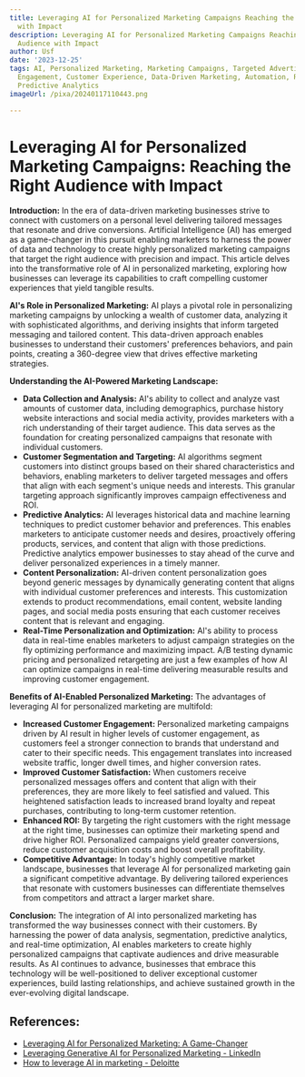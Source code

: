 ```yaml
---
title: Leveraging AI for Personalized Marketing Campaigns Reaching the Right Audience
  with Impact
description: Leveraging AI for Personalized Marketing Campaigns Reaching the Right
  Audience with Impact
author: Usf
date: '2023-12-25'
tags: AI, Personalized Marketing, Marketing Campaigns, Targeted Advertising, Customer
  Engagement, Customer Experience, Data-Driven Marketing, Automation, Real-Time Marketing,
  Predictive Analytics
imageUrl: /pixa/20240117110443.png

---
```

# Leveraging AI for Personalized Marketing Campaigns: Reaching the Right Audience with Impact

**Introduction:**
In the era of data-driven marketing businesses strive to connect with customers on  a personal level  delivering tailored messages that resonate and  drive conversions.  Artificial Intelligence (AI) has emerged as a game-changer in this pursuit  enabling marketers to harness the power of data and technology to create highly personalized  marketing campaigns that target the right audience with precision and impact. This article  delves into the  transformative role of AI in  personalized  marketing, exploring how businesses can leverage its capabilities  to craft compelling customer experiences that yield tangible results.

**AI's Role in Personalized Marketing:**
AI plays a pivotal role in  personalizing marketing campaigns by unlocking a wealth of customer data, analyzing it  with  sophisticated algorithms, and deriving insights that inform targeted messaging and tailored content. This data-driven approach enables businesses  to understand their  customers' preferences behaviors, and  pain points, creating a 360-degree view that drives effective marketing strategies.

**Understanding the AI-Powered Marketing Landscape:**
* **Data Collection and Analysis:** AI's ability to collect and analyze vast amounts  of customer data, including demographics, purchase history website interactions and social media activity, provides  marketers with a rich understanding of their target audience. This data serves as the foundation for creating personalized campaigns that resonate with individual customers.
* **Customer Segmentation and Targeting:** AI algorithms segment customers into  distinct groups based  on their shared characteristics and  behaviors, enabling marketers to deliver targeted messages and offers that align with each segment's unique needs and interests. This granular targeting approach significantly improves campaign effectiveness and ROI.
* **Predictive Analytics:** AI leverages historical data  and machine learning  techniques  to  predict customer behavior and preferences. This enables marketers to  anticipate customer needs and desires,  proactively offering products, services, and content that align with those predictions. Predictive analytics empower businesses to stay ahead of the curve and deliver personalized experiences in a timely manner.
* **Content Personalization:** AI-driven content personalization goes beyond generic messages  by dynamically generating content that  aligns with individual customer preferences and interests. This customization extends to product recommendations, email content, website landing pages, and social media posts ensuring that each customer receives content that is relevant and engaging.
* **Real-Time Personalization and Optimization:** AI's ability to process data in real-time enables marketers to adjust campaign strategies on the fly optimizing performance and maximizing impact. A/B testing dynamic pricing and  personalized retargeting are just  a few examples of how  AI can optimize campaigns in real-time delivering measurable results and  improving customer  engagement.

**Benefits of  AI-Enabled Personalized Marketing:**
The  advantages of leveraging AI for personalized marketing are multifold:

* **Increased Customer Engagement:** Personalized marketing campaigns  driven by AI result in higher levels of customer engagement,  as  customers feel a stronger connection to brands that  understand and  cater to their specific needs.  This engagement translates into increased website traffic,  longer dwell times, and higher conversion rates.
* **Improved  Customer Satisfaction:** When customers receive personalized messages offers and content that align with their preferences, they are more likely to feel satisfied and valued. This heightened satisfaction leads to increased  brand loyalty and repeat purchases, contributing to long-term customer retention.
* **Enhanced ROI:** By targeting the  right customers with  the right message  at the right time, businesses can optimize their marketing spend  and  drive higher ROI. Personalized campaigns yield greater conversions, reduce customer acquisition costs and boost overall  profitability.
* **Competitive Advantage:** In today's highly competitive  market landscape, businesses that leverage AI for personalized marketing gain a significant competitive advantage. By delivering tailored experiences that resonate with customers businesses can  differentiate themselves from competitors and  attract a  larger market share.

**Conclusion:**
The integration of AI into personalized marketing has transformed the way businesses connect with their customers. By harnessing the  power of  data analysis,  segmentation, predictive analytics, and real-time optimization, AI  enables marketers to create highly personalized campaigns that captivate audiences and  drive measurable results.  As AI continues to advance, businesses that embrace this technology will be well-positioned  to  deliver exceptional customer experiences, build  lasting relationships, and achieve sustained growth in the ever-evolving digital landscape.

## References:
- [Leveraging AI for Personalized Marketing: A Game-Changer](https://www.strategicadvisorboard.com/blog-posts/leveraging-ai-for-personalized-marketing-a-game-changer)
- [Leveraging Generative AI for Personalized Marketing - LinkedIn](https://www.linkedin.com/pulse/leveraging-generative-ai-personalized-marketing-y2sconsulting-l2hwc?trk=public_post)
- [How to leverage AI in marketing - Deloitte](https://www2.deloitte.com/si/en/pages/strategy-operations/articles/AI-in-marketing.html)
